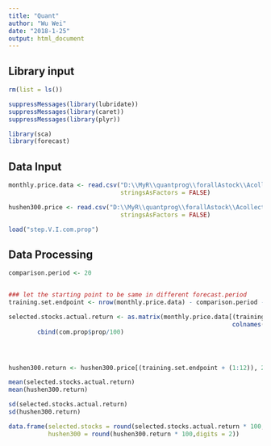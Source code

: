 ```yaml
---
title: "Quant"
author: "Wu Wei"
date: "2018-1-25"
output: html_document
---
```




## Library input
```r
rm(list = ls())

suppressMessages(library(lubridate))
suppressMessages(library(caret))
suppressMessages(library(plyr))

library(sca)
library(forecast)

```

## Data Input

```r

monthly.price.data <- read.csv("D:\\MyR\\quantprog\\forallAstock\\Acollectdata\\monthly.price.data.csv",
                               stringsAsFactors = FALSE)

hushen300.price <- read.csv("D:\\MyR\\quantprog\\forallAstock\\Acollectdata\\hushen300.monthly.price.csv",
                               stringsAsFactors = FALSE)


```


```r
load("step.V.I.com.prop")
```



## Data Processing

```r
comparison.period <- 20


### let the starting point to be same in different forecast.period
training.set.endpoint <- nrow(monthly.price.data) - comparison.period - 4


```



```r


selected.stocks.actual.return <- as.matrix(monthly.price.data[(training.set.endpoint + (1:12)),
                                                              colnames(monthly.price.data) %in% paste0("X",com.prop$code)])  %*% 
        cbind(com.prop$prop/100)




hushen300.return <- hushen300.price[(training.set.endpoint + (1:12)), 2]
```

```r
mean(selected.stocks.actual.return)
mean(hushen300.return)
```


```r
sd(selected.stocks.actual.return)
sd(hushen300.return)
```


```r
data.frame(selected.stocks = round(selected.stocks.actual.return * 100,digits = 2), 
           hushen300 = round(hushen300.return * 100,digits = 2))
```


